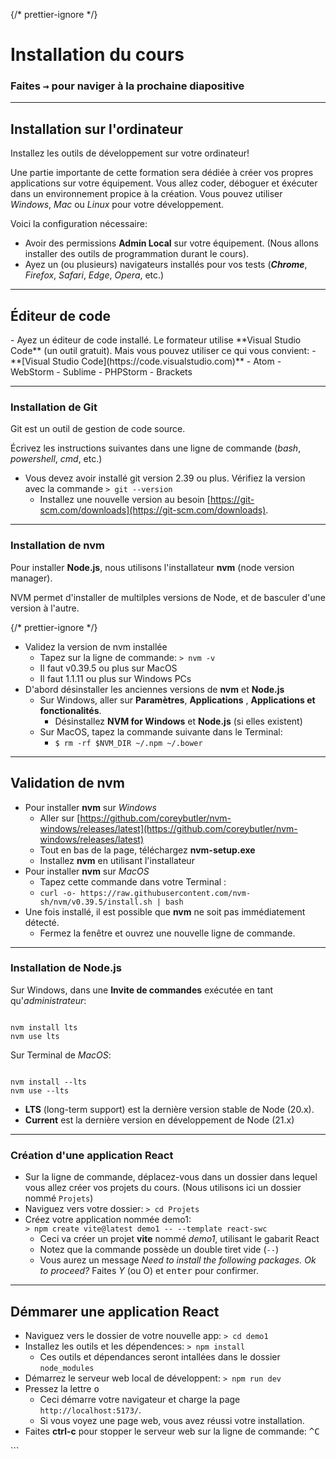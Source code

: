 
{/* prettier-ignore */}
# Installation du cours

### Faites <kbd>→</kbd> pour naviger à la prochaine diapositive

---

## Installation sur l'ordinateur

<div className="alert alert-warning px-5 py-4 text-body" >

Installez les outils de développement sur votre ordinateur!

Une partie importante de cette formation sera dédiée à créer vos propres applications sur votre équipement. Vous allez coder, déboguer et éxécuter dans un environnement propice à la création. Vous pouvez utiliser _Windows_, _Mac_ ou _Linux_ pour votre développement.

Voici la configuration nécessaire:

- Avoir des permissions **Admin Local** sur votre équipement. (Nous allons installer des outils de programmation durant le cours).
- Ayez un (ou plusieurs) navigateurs installés pour vos tests (_**Chrome**_, _Firefox_, _Safari_, _Edge_, _Opera_, etc.)

</div>

---

## Éditeur de code

<div className="alert alert-warning px-5 py-4 text-body" >
- Ayez un éditeur de code installé. Le formateur utilise **Visual Studio Code** (un outil gratuit). Mais vous pouvez utiliser ce qui vous convient:
  - **[Visual Studio Code](https://code.visualstudio.com)**
  - Atom
  - WebStorm
  - Sublime
  - PHPStorm
  - Brackets

 </div>

---

### Installation de Git

<div className="alert alert-warning px-5 py-4 text-body" >

Git est un outil de gestion de code source.

Écrivez les instructions suivantes dans une ligne de commande (_bash_, _powershell_, _cmd_, etc.)

- Vous devez avoir installé git version 2.39 ou plus. Vérifiez la version avec la commande `> git --version`
  - Installez une nouvelle version au besoin [https://git-scm.com/downloads](https://git-scm.com/downloads).

</div>

---

### Installation de nvm

<div className="alert alert-warning px-5 py-4 text-body" >

Pour installer **Node.js**, nous utilisons l'installateur **nvm** (node version manager).

NVM permet d'installer de multilples versions de Node, et de basculer d'une version à l'autre.

{/* prettier-ignore */}
- Validez la version de nvm installée
  - Tapez sur la ligne de commande: `> nvm -v`
  - Il faut v0.39.5 ou plus sur MacOS
  - Il faut 1.1.11 ou plus sur Windows PCs
- D'abord désinstaller les anciennes versions de **nvm** et **Node.js**
    - Sur Windows, aller sur **Paramètres**, **Applications** , **Applications et fonctionalités**.
      - Désinstallez **NVM for Windows** et **Node.js** (si elles existent)
    - Sur MacOS, tapez la commande suivante dans le Terminal:
      - `$ rm -rf $NVM_DIR ~/.npm ~/.bower`

</div>

---

## Validation de nvm

<div className="alert alert-warning px-5 py-4 text-body" >

- Pour installer **nvm** sur _Windows_
  - Aller sur [https://github.com/coreybutler/nvm-windows/releases/latest](https://github.com/coreybutler/nvm-windows/releases/latest)
  - Tout en bas de la page, téléchargez **nvm-setup.exe**
  - Installez **nvm** en utilisant l'installateur
- Pour installer **nvm** sur _MacOS_
  - Tapez cette commande dans votre Terminal :
  - `curl -o- https://raw.githubusercontent.com/nvm-sh/nvm/v0.39.5/install.sh | bash`
- Une fois installé, il est possible que **nvm** ne soit pas immédiatement détecté.
  - Fermez la fenêtre et ouvrez une nouvelle ligne de commande.

</div>

---

### Installation de Node.js

<div className="alert alert-warning px-5 py-4 text-body" >

Sur Windows, dans une **Invite de commandes** exécutée en tant qu'_administrateur_:

```

nvm install lts
nvm use lts

```

Sur Terminal de _MacOS_:

```

nvm install --lts
nvm use --lts

```

- **LTS** (long-term support) est la dernière version stable de Node (20.x).
- **Current** est la dernière version en développement de Node (21.x)

</div>

---

### Création d'une application React

<div className="alert alert-warning px-5 py-4 text-body" >

- Sur la ligne de commande, déplacez-vous dans un dossier dans lequel vous allez créer vos projets du cours. (Nous utilisons ici un dossier nommé `Projets`)
- Naviguez vers votre dossier: `> cd Projets`
- Créez votre application nommée demo1: <br/> `> npm create vite@latest demo1 -- --template react-swc`
  - Ceci va créer un projet **vite** nommé _demo1_, utilisant le gabarit React
  - Notez que la commande possède un double tiret vide (`--`)
  - Vous aurez un message _Need to install the following packages. Ok to proceed?_ Faites _Y_ (ou O) et <kbd>enter</kbd> pour confirmer.

</div>

---

## Démmarer une application React

<div className="alert alert-warning px-5 py-4 text-body" >

- Naviguez vers le dossier de votre nouvelle app: `> cd demo1`
- Installez les outils et les dépendences: `> npm install`
  - Ces outils et dépendances seront intallées dans le dossier `node_modules`
- Démarrez le serveur web local de développent: `> npm run dev`
- Pressez la lettre <kbd>o</kbd>
  - Ceci démarre votre navigateur et charge la page `http://localhost:5173/`.
  - Si vous voyez une page web, vous avez réussi votre installation.
- Faites **ctrl-c** pour stopper le serveur web sur la ligne de commande: <kbd>^C</kbd>

</div>
```
